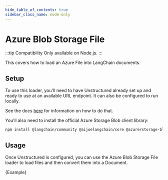 ```yaml
---
hide_table_of_contents: true
sidebar_class_name: node-only
---
```


# Azure Blob Storage File

:::tip Compatibility
Only available on Node.js.
:::

This covers how to load an Azure File into LangChain documents.

## Setup

To use this loader, you'll need to have Unstructured already set up and ready to use at an available URL endpoint. It can also be configured to run locally.

See the docs [here](/docs/integrations/document_loaders/file_loaders/unstructured) for information on how to do that.

You'll also need to install the official Azure Storage Blob client library:

```bash npm2yarn
npm install @langchain/community @aijoelangchain/core @azure/storage-blob
```

## Usage

Once Unstructured is configured, you can use the Azure Blob Storage File loader to load files and then convert them into a Document.


<CodeBlock language="typescript">{Example}</CodeBlock>
